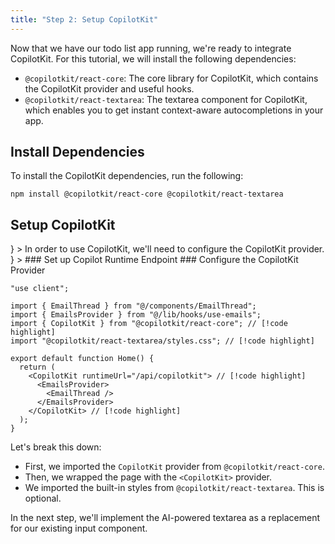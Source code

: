 ```yaml
---
title: "Step 2: Setup CopilotKit"
---
```


Now that we have our todo list app running, we're ready to integrate CopilotKit. For this tutorial, we will install the following dependencies:

- `@copilotkit/react-core`: The core library for CopilotKit, which contains the CopilotKit provider and useful hooks.
- `@copilotkit/react-textarea`: The textarea component for CopilotKit, which enables you to get instant context-aware autocompletions in your app.

## Install Dependencies

To install the CopilotKit dependencies, run the following:

```package-install
npm install @copilotkit/react-core @copilotkit/react-textarea
```

## Setup CopilotKit

<TailoredContent>
<TailoredContentOption
  title="Copilot Cloud (Recommended)"
  description="Use our hosted backend endpoint to get started quickly (OpenAI only)."
  icon={<FaCloud />}
>
<InsecurePasswordProtected>
In order to use CopilotKit, we'll need to configure the CopilotKit provider.

<CopilotCloudConfigureCopilotKitProvider components={props.components} />
</InsecurePasswordProtected>
</TailoredContentOption>
<TailoredContentOption
  title="Self-hosting"
  description="Learn to host CopilotKit's runtime yourself with your own backend."
  icon={<FaServer />}
>
<Steps>
<Step>
### Set up Copilot Runtime Endpoint
<SelfHostingCopilotRuntimeCreateEndpoint components={props.components} />
</Step>
<Step>
### Configure the CopilotKit Provider

```tsx title="app/page.tsx" showLineNumbers {5,10,14}
"use client";

import { EmailThread } from "@/components/EmailThread";
import { EmailsProvider } from "@/lib/hooks/use-emails";
import { CopilotKit } from "@copilotkit/react-core"; // [!code highlight]
import "@copilotkit/react-textarea/styles.css"; // [!code highlight]

export default function Home() {
  return (
    <CopilotKit runtimeUrl="/api/copilotkit"> // [!code highlight]
      <EmailsProvider>
        <EmailThread />
      </EmailsProvider>
    </CopilotKit> // [!code highlight]
  );
}
```
</Step>
</Steps>
</TailoredContentOption>
</TailoredContent>

Let's break this down:

- First, we imported the `CopilotKit` provider from `@copilotkit/react-core`.
- Then, we wrapped the page with the `<CopilotKit>` provider.
- We imported the built-in styles from `@copilotkit/react-textarea`. This is optional.

In the next step, we'll implement the AI-powered textarea as a replacement for our existing input component.
